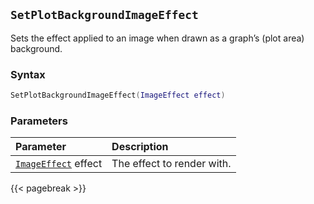 ## `SetPlotBackgroundImageEffect`

Sets the effect applied to an image\index{images!effects} when drawn as a graph's (plot area) background.

### Syntax {-}

``` .lua
SetPlotBackgroundImageEffect(ImageEffect effect)
```


### Parameters {-}

**Parameter** | **Description**
| :-- | :-- |
|[`ImageEffect`](#imageeffect) effect | The effect to render with. |


{{< pagebreak >}}